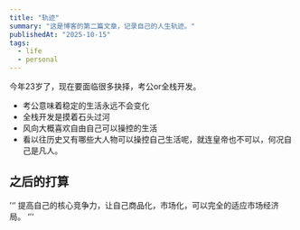 ```yaml
---
title: "轨迹"
summary: "这是博客的第二篇文章，记录自己的人生轨迹。"
publishedAt: "2025-10-15"
tags:
  - life
  - personal
---
```


今年23岁了，现在要面临很多抉择，考公or全栈开发。

- 考公意味着稳定的生活永远不会变化
- 全栈开发是摸着石头过河
- 风向大概喜欢自由自己可以操控的生活
- 看以往历史又有哪些大人物可以操控自己生活呢，就连皇帝也不可以，何况自己是凡人。

## 之后的打算

’‘’
   提高自己的核心竞争力，让自己商品化，市场化，可以完全的适应市场经济局。
‘’‘